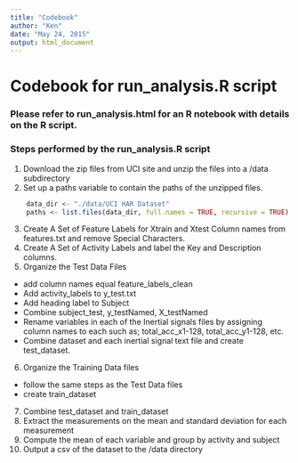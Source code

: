 ```yaml
---
title: "Codebook"
author: "Ken"
date: "May 24, 2015"
output: html_document
---
```

# Codebook for run_analysis.R script
### Please refer to run_analysis.html for an R notebook with details on the R script.

### Steps performed by the run_analysis.R script
1. Download the zip files from UCI site and unzip the files into a /data subdirectory
2. Set up a paths variable to contain the paths of the unzipped files.
```r
    data_dir <- "./data/UCI HAR Dataset"
    paths <- list.files(data_dir, full.names = TRUE, recursive = TRUE)
```
3. Create A Set of Feature Labels for Xtrain and Xtest Column names from features.txt and remove Special Characters.
4. Create A Set of Activity Labels and label the Key and Description columns.
5. Organize the Test Data Files 

+ add column names equal feature_labels_clean
+ Add activity_labels to y_test.txt
+ Add heading label to Subject
+ Combine subject_test, y_testNamed, X_testNamed
+ Rename variables in each of the Inertial signals files by assigning column names to each such as; total_acc_x1-128, total_acc_y1-128, etc. 
+ Combine dataset and each inertial signal text file and create test_dataset.

6. Organize the Training Data files

+ follow the same steps as the Test Data files
+ create train_dataset

7. Combine test_dataset and train_dataset
8. Extract the measurements on the mean and standard deviation for each measurement
9. Compute the mean of each variable and group by activity and subject
10.  Output a csv of the dataset to the /data directory
